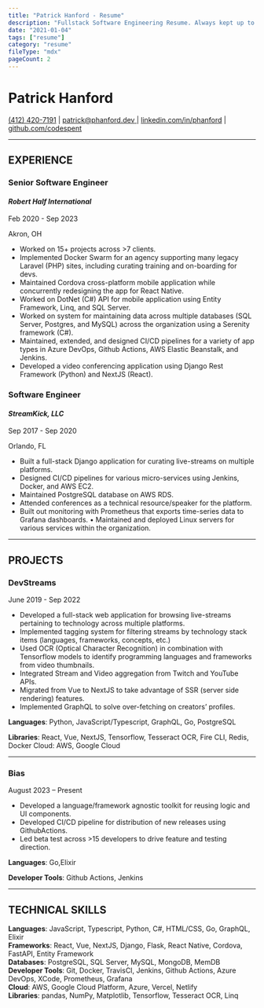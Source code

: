 ```yaml
---
title: "Patrick Hanford - Resume"
description: "Fullstack Software Engineering Resume. Always kept up to date for easy reference, and available to export in preferred format."
date: "2021-01-04"
tags: ["resume"]
category: "resume"
fileType: "mdx"
pageCount: 2
---
```


# Patrick Hanford
[(412) 420-7191](tel:4124207191) |
[patrick@phanford.dev ](mailto:patrick@phanford.dev) |
[linkedin.com/in/phanford](https://linkedin.com/in/phanford) |
[github.com/codespent](https://github.com/codespent)

---

## EXPERIENCE

### **Senior Software Engineer**

#### *Robert Half International*

Feb 2020 - Sep 2023

Akron, OH

- Worked on 15+ projects across >7 clients.
- Implemented Docker Swarm for an agency supporting many legacy Laravel (PHP) sites, including
curating training and on-boarding for devs.
- Maintained Cordova cross-platform mobile application while concurrently redesigning the app for
React Native.
- Worked on DotNet (C#) API for mobile application using Entity Framework, Linq, and SQL Server.
- Worked on system for maintaining data across multiple databases (SQL Server, Postgres, and
MySQL) across the organization using a Serenity framework (C#).
- Maintained, extended, and designed CI/CD pipelines for a variety of app types in Azure DevOps,
Github Actions, AWS Elastic Beanstalk, and Jenkins.
- Developed a video conferencing application using Django Rest Framework (Python) and NextJS
(React).

### **Software Engineer**
#### *StreamKick, LLC*

Sep 2017 - Sep 2020

Orlando, FL

- Built a full-stack Django application for curating live-streams on multiple platforms.
- Designed CI/CD pipelines for various micro-services using Jenkins, Docker, and AWS EC2.
- Maintained PostgreSQL database on AWS RDS.
- Attended conferences as a technical resource/speaker for the platform.
- Built out monitoring with Prometheus that exports time-series data to Grafana dashboards. • Maintained and 
deployed Linux servers for various services within the organization.

---

## PROJECTS

### DevStreams
June 2019 - Sep 2022

- Developed a full-stack web application for browsing live-streams pertaining to technology across
multiple platforms.
- Implemented tagging system for filtering streams by technology stack items (languages,
frameworks, concepts, etc.)
- Used OCR (Optical Character Recognition) in combination with Tensorflow models to identify
programming languages and frameworks from video thumbnails.
- Integrated Stream and Video aggregation from Twitch and YouTube APIs.
- Migrated from Vue to NextJS to take advantage of SSR (server side rendering) features.
- Implemented GraphQL to solve over-fetching on creators’ profiles.

**Languages**: Python, JavaScript/Typescript, GraphQL, Go, PostgreSQL

**Libraries**: React, Vue, NextJS, Tensorflow, Tesseract OCR, Fire CLI, Redis, Docker Cloud: AWS, Google Cloud

---

### Bias
August 2023 – Present

- Developed a language/framework agnostic toolkit for reusing logic and UI components.
- Developed CI/CD pipeline for distribution of new releases using GithubActions.
- Led beta test across >15 developers to drive feature and testing direction.

**Languages**: Go,Elixir

**Developer Tools**: Github Actions, Jenkins

---

## TECHNICAL SKILLS

**Languages**: JavaScript, Typescript, Python, C#, HTML/CSS, Go, GraphQL, Elixir  
**Frameworks**: React, Vue, NextJS, Django, Flask, React Native, Cordova, FastAPI, Entity Framework   
**Databases**: PostgreSQL, SQL Server, MySQL, MongoDB, MemDB  
**Developer Tools**: Git, Docker, TravisCI, Jenkins, Github Actions, Azure DevOps, XCode, Prometheus, Grafana  
**Cloud**: AWS, Google Cloud Platform, Azure, Vercel, Netlify  
**Libraries**: pandas, NumPy, Matplotlib, Tensorflow, Tesseract OCR, Linq  
